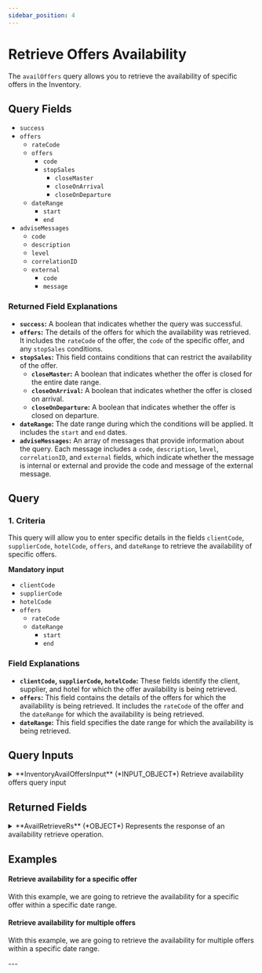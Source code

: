 ```yaml
---
sidebar_position: 4
---
```



# Retrieve Offers Availability

The `availOffers` query allows you to retrieve the availability of specific offers in the Inventory. 

## Query Fields

* `success`
* `offers`
    * `rateCode`
    * `offers`
        * `code`
        * `stopSales`
            * `closeMaster`
            * `closeOnArrival`
            * `closeOnDeparture`
    * `dateRange`
        * `start`
        * `end`
* `adviseMessages`
    * `code`
    * `description`
    * `level`
    * `correlationID`
    * `external`
        * `code`
        * `message`

### Returned Field Explanations

* **`success`:** A boolean that indicates whether the query was successful.
* **`offers`:** The details of the offers for which the availability was retrieved. It includes the `rateCode` of the offer, the `code` of the specific offer, and any `stopSales` conditions.
* **`stopSales`:** This field contains conditions that can restrict the availability of the offer. 
    * **`closeMaster`:** A boolean that indicates whether the offer is closed for the entire date range.
    * **`closeOnArrival`:** A boolean that indicates whether the offer is closed on arrival.
    * **`closeOnDeparture`:** A boolean that indicates whether the offer is closed on departure.
* **`dateRange`:** The date range during which the conditions will be applied. It includes the `start` and `end` dates.
* **`adviseMessages`:** An array of messages that provide information about the query. Each message includes a `code`, `description`, `level`, `correlationID`, and `external` fields, which indicate whether the message is internal or external and provide the code and message of the external message.

## Query

### 1. Criteria   

This query will allow you to enter specific details in the fields `clientCode`, `supplierCode`, `hotelCode`, `offers`, and `dateRange` to retrieve the availability of specific offers. 

**Mandatory input**
* `clientCode`
* `supplierCode`
* `hotelCode`
* `offers`
    * `rateCode`
    * `dateRange`
        * `start`
        * `end`

### Field Explanations

* **`clientCode`, `supplierCode`, `hotelCode`:** These fields identify the client, supplier, and hotel for which the offer availability is being retrieved.
* **`offers`:** This field contains the details of the offers for which the availability is being retrieved. It includes the `rateCode` of the offer and the `dateRange` for which the availability is being retrieved.
* **`dateRange`:** This field specifies the date range for which the availability is being retrieved.

## Query Inputs


<details>
  <summary>
  **InventoryAvailOffersInput** (*INPUT_OBJECT*)  
  Retrieve availability offers query input  
  </summary>
  
  <details style={{ pointerEvents: "none" }}>
    <summary>
    **clientCode**&nbsp;<span class="required"> *</span>&nbsp; (*String*)  
    Client code.  
    </summary>
  </details>

  <details style={{ pointerEvents: "none" }}>
    <summary>
    **supplierCode**&nbsp;<span class="required"> *</span>&nbsp; (*String*)  
    Travelgate Supplier/Channel code.  
    </summary>
  </details>

  <details>
    <summary>
    **offers**&nbsp;<span class="required"> *</span>&nbsp; (*OffersAvailRetrieveInput*)  
    Hotel offers input data.  
    </summary>

    <details style={{ pointerEvents: "none" }}>
      <summary>
      **rateCode** (*String*)  
      Rate code associated with the offers to retrieve.  
      </summary>
    </details>

    <details style={{ pointerEvents: "none" }}>
      <summary>
      **offers** (*String*)  
      List of offers to retrieve.  
      </summary>
    </details>

    <details>
      <summary>
      **dateRange** (*DateRangeProductInput*)  
      Date range to apply  
      </summary>

      <details style={{ pointerEvents: "none" }}>
        <summary>
        **start**&nbsp;<span class="required"> *</span>&nbsp; (*DateTime*)  
        Start date.  
        </summary>
      </details>

      <details style={{ pointerEvents: "none" }}>
        <summary>
        **end**&nbsp;<span class="required"> *</span>&nbsp; (*DateTime*)  
        End date.  
        </summary>
      </details>
    </details>
  </details>

  <details style={{ pointerEvents: "none" }}>
    <summary>
    **hotelCode**&nbsp;<span class="required"> *</span>&nbsp; (*String*)  
    Code associated with the hotel.  
    </summary>
  </details>

  <details style={{ pointerEvents: "none" }}>
    <summary>
    **contextCode** (*String*)  
    Context code.  
    </summary>
  </details>
  
</details>



## Returned Fields


<details>
  <summary>
  **AvailRetrieveRs** (*OBJECT*)  
  Represents the response of an availability retrieve operation.  
  </summary>
  
  
  <details>
    <summary>
    **rates** (*RateAvailLoad*)  
    List of rates retrieved. See RateAvailLoad.  
    </summary>

    <details style={{ pointerEvents: "none" }}>
      <summary>
      **rateCode** (*String*)  
      Code associated with the rate.  
      </summary>
    </details>

    <details style={{ pointerEvents: "none" }}>
      <summary>
      **rooms** (*String*)  
      List of rooms associated with the rate.  
      </summary>
    </details>

    <details>
      <summary>
      **restrictions** (*RestrictionsLoad*)  
      Restrictions for the rate. See RestrictionsLoad.  
      </summary>

      <details style={{ pointerEvents: "none" }}>
        <summary>
        **bookingLimit** (*Int*)  
        Booking limit associated with the product.  
        </summary>
      </details>

      <details>
        <summary>
        **lengthOfStay** (*LengthOfStay*)  
        Length of stay associated with the product. See LengthOfStay.  
        </summary>

        <details>
          <summary>
          **fullStay** (*FullStay*)  
          Full stay associated with the product. See FullStay.  
          </summary>

          <details style={{ pointerEvents: "none" }}>
            <summary>
            **minimum** (*Int*)  
            Minimum length of the full stay.  
            </summary>
          </details>

          <details style={{ pointerEvents: "none" }}>
            <summary>
            **maximum** (*Int*)  
            Maximum length of the full stay.  
            </summary>
          </details>
        </details>

        <details>
          <summary>
          **arrival** (*InventoryArrivalType*)  
          Arrival associated with the product. See Arrival.  
          </summary>

          <details style={{ pointerEvents: "none" }}>
            <summary>
            **minimum** (*Int*)  
            Minimum length of the arrival period.  
            </summary>
          </details>

          <details style={{ pointerEvents: "none" }}>
            <summary>
            **maximum** (*Int*)  
            Maximum length of the arrival period.  
            </summary>
          </details>
        </details>
      </details>

      <details style={{ pointerEvents: "none" }}>
        <summary>
        **minRelease** (*Int*)  
        Minimum release period associated with the product.  
        </summary>
      </details>

      <details style={{ pointerEvents: "none" }}>
        <summary>
        **maxRelease** (*Int*)  
        Maximum release period associated with the product.  
        </summary>
      </details>

      <details>
        <summary>
        **stopSales** (*StopSales*)  
        Stop sales associated with the product. See StopSales.  
        </summary>

        <details style={{ pointerEvents: "none" }}>
          <summary>
          **closeMaster** (*Boolean*)  
          Indicates whether to close the master.  
          </summary>
        </details>

        <details style={{ pointerEvents: "none" }}>
          <summary>
          **closeOnArrival** (*Boolean*)  
          Indicates whether to close on arrival. Null if not applicable.  
          </summary>
        </details>

        <details style={{ pointerEvents: "none" }}>
          <summary>
          **closeOnDeparture** (*Boolean*)  
          Indicates whether to close on departure. Null if not applicable.  
          </summary>
        </details>
      </details>

      <details style={{ pointerEvents: "none" }}>
        <summary>
        **freeSales** (*Boolean*)  
        Indicates whether the product is available for free sales.  
        </summary>
      </details>
    </details>

    <details>
      <summary>
      **applicableWeekdays** (*ApplicableWeekdays*)  
      Weekdays when the rate is applicable. See ApplicableWeekdays.  
      </summary>

      <details style={{ pointerEvents: "none" }}>
        <summary>
        **all** (*Boolean*)  
        Indicates whether the price or rate is applicable on all days.  
        </summary>
      </details>

      <details style={{ pointerEvents: "none" }}>
        <summary>
        **monday** (*Boolean*)  
        Indicates whether the price or rate is applicable on Mondays.  
        </summary>
      </details>

      <details style={{ pointerEvents: "none" }}>
        <summary>
        **tuesday** (*Boolean*)  
        Indicates whether the price or rate is applicable on Tuesdays.  
        </summary>
      </details>

      <details style={{ pointerEvents: "none" }}>
        <summary>
        **wednesday** (*Boolean*)  
        Indicates whether the price or rate is applicable on Wednesdays.  
        </summary>
      </details>

      <details style={{ pointerEvents: "none" }}>
        <summary>
        **thursday** (*Boolean*)  
        Indicates whether the price or rate is applicable on Thursdays.  
        </summary>
      </details>

      <details style={{ pointerEvents: "none" }}>
        <summary>
        **friday** (*Boolean*)  
        Indicates whether the price or rate is applicable on Fridays.  
        </summary>
      </details>

      <details style={{ pointerEvents: "none" }}>
        <summary>
        **saturday** (*Boolean*)  
        Indicates whether the price or rate is applicable on Saturdays.  
        </summary>
      </details>

      <details style={{ pointerEvents: "none" }}>
        <summary>
        **sunday** (*Boolean*)  
        Indicates whether the price or rate is applicable on Sundays.  
        </summary>
      </details>
    </details>

    <details>
      <summary>
      **dateRange** (*DateRangeProduct*)  
      Date range to apply  
      </summary>

      <details style={{ pointerEvents: "none" }}>
        <summary>
        **start**&nbsp;<span class="required"> *</span>&nbsp; (*DateTime*)  
        Start date.  
        </summary>
      </details>

      <details style={{ pointerEvents: "none" }}>
        <summary>
        **end**&nbsp;<span class="required"> *</span>&nbsp; (*DateTime*)  
        End date.  
        </summary>
      </details>
    </details>
  </details>

  <details>
    <summary>
    **derivedRates** (*DerivedRatesAvailLoad*)  
    List of derived rates retrieved. See DerivedRatesAvailLoad.  
    </summary>

    <details style={{ pointerEvents: "none" }}>
      <summary>
      **baseRateCode** (*String*)  
      Base rate code associated with the derived rates.  
      </summary>
    </details>

    <details>
      <summary>
      **rates** (*DerivedRateAvailLoad*)  
      List of derived rates to load. See DerivedRateAvailLoad.  
      </summary>

      <details style={{ pointerEvents: "none" }}>
        <summary>
        **rateCode** (*String*)  
        Code associated with the rate.  
        </summary>
      </details>

      <details style={{ pointerEvents: "none" }}>
        <summary>
        **isActive**&nbsp;<span class="required"> *</span>&nbsp; (*Boolean*)  
        Indicates whether the rate is active.  
        </summary>
      </details>

      <details>
        <summary>
        **restrictions** (*RestrictionsDerivedRateLoad*)  
        Restrictions to load for the derived rate. See RestrictionsLoad.  
        </summary>


        <details style={{ pointerEvents: "none" }}>
          <summary>
          **minRelease** (*Int*)  
          Minimum release period associated with the product.  
          </summary>
        </details>

        <details style={{ pointerEvents: "none" }}>
          <summary>
          **maxRelease** (*Int*)  
          Maximum release period associated with the product.  
          </summary>
        </details>

      </details>
    </details>

  </details>

  <details>
    <summary>
    **offers** (*OffersAvailLoad*)  
    List of offers retrieved. See OffersAvailLoad.  
    </summary>

    <details style={{ pointerEvents: "none" }}>
      <summary>
      **rateCode** (*String*)  
      List of rate codes associated with the offers.  
      </summary>
    </details>

    <details>
      <summary>
      **offers** (*OfferAvailLoad*)  
      List of offers to load. See OfferAvailLoad.  
      </summary>

      <details style={{ pointerEvents: "none" }}>
        <summary>
        **code** (*String*)  
        Code associated with the offer.  
        </summary>
      </details>

    </details>

  </details>

  <details style={{ pointerEvents: "none" }}>
    <summary>
    **success**&nbsp;<span class="required"> *</span>&nbsp; (*Boolean*)  
    Indicates whether the operation was successful.  
    </summary>
  </details>

  <details>
    <summary>
    **adviseMessages** (*AdviseMessage*)  
    List of advise messages associated with the operation. See AdviseMessage.  
    </summary>

    <details style={{ pointerEvents: "none" }}>
      <summary>
      **code**&nbsp;<span class="required"> *</span>&nbsp; (*ID*)  
      AM code: The following codes can be returned:  
      </summary>
    </details>

    <details style={{ pointerEvents: "none" }}>
      <summary>
      **type**&nbsp;<span class="required"> *</span>&nbsp; (*String*)  
      Error type: The following types are valid:[type]  
      </summary>
    </details>

    <details style={{ pointerEvents: "none" }}>
      <summary>
      **description**&nbsp;<span class="required"> *</span>&nbsp; (*String*)  
      Error description  
      </summary>
    </details>

    <details style={{ pointerEvents: "none" }}>
      <summary>
      **level**&nbsp;<span class="required"> *</span>&nbsp; (*Enum of AdviseMessageLevel*)  
      Indicates the level of importance of the message.
Possible values: ERROR, WARN, INFO.  
      Possible values:  
      `WARN`  
      `ERROR`  
      `INFO`  
      </summary>
    </details>

    <details>
      <summary>
      **external** (*ExternalMessage*)  
      Specify the external message.  
      </summary>

      <details style={{ pointerEvents: "none" }}>
        <summary>
        **code** (*String*)  
        External code.  
        </summary>
      </details>

      <details style={{ pointerEvents: "none" }}>
        <summary>
        **message**&nbsp;<span class="required"> *</span>&nbsp; (*String*)  
        External message.  
        </summary>
      </details>
    </details>

    <details style={{ pointerEvents: "none" }}>
      <summary>
      **correlationID**&nbsp;<span class="required"> *</span>&nbsp; (*ID*)  
      Identifier to investigate the cause of the error.  
      </summary>
    </details>
  </details>
</details>



## Examples

#### Retrieve availability for a specific offer

With this example, we are going to retrieve the availability for a specific offer within a specific date range.

<GraphqlSample query={availOffersQuery} variables={availOffersOneRateVariables} />

#### Retrieve availability for multiple offers

With this example, we are going to retrieve the availability for multiple offers within a specific date range.

<GraphqlSample query={availOffersQuery} variables={availOffersMultiplesRatesVariables} />
---
